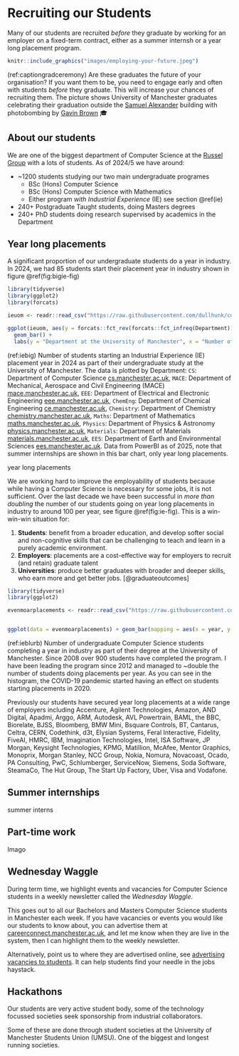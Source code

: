 # Recruiting our Students {#recruitment}
Many of our students are recruited _before_ they graduate by working for an employer on a fixed-term contract, either as a summer internsh or a year long placement program.

```r
knitr::include_graphics("images/employing-your-future.jpeg")
```

(ref:captiongradceremony) Are these graduates the future of your organisation? If you want them to be, you need to engage early and often with students *before* they graduate. This will increase your chances of recruiting them. The picture shows University of Manchester graduates celebrating their graduation outside the [Samuel Alexander](https://en.wikipedia.org/wiki/Samuel_Alexander) building with photobombing by [Gavin Brown](https://profgavinbrown.github.io/) 🎓


## About our students {#students}

We are one of the biggest department of Computer Science at the [Russel Group](https://www.russellgroup.ac.uk/) with a lots of students. As of 2024/5 we have around: 

* ~1200 students studying our two main undergraduate programes
    + BSc (Hons) Computer Science 
    + BSc (Hons) Computer Science with Mathematics
    + Either program *with Industrial Experience* (IE) see section \@ref(ie)
* 240+ Postgraduate Taught students, doing Masters degrees
* 240+ PhD students doing research supervised by academics in the Department

## Year long placements {#ie}

A significant proportion of our undergraduate students do a year in industry. In 2024, we had 85 students start their placement year in industry shown in figure \@ref(fig:bigie-fig)

```r

library(tidyverse)
library(ggplot2)
library(forcats)

ieuom <- readr::read_csv("https://raw.githubusercontent.com/dullhunk/cdyf/refs/heads/master/data/ieuom.csv")

ggplot(ieuom, aes(y = forcats::fct_rev(forcats::fct_infreq(Department)))) +
  geom_bar() +
  labs(y = "Department at the University of Manchester", x = "Number of undergraduate students starting IE placements in 2024")
```

<!--
Still working out how to use ggplot with uomie.csv
See https://github.com/dullhunk/cdyf/issues/1187
Current solution is to make the data more like mpg with ieuom.csv
-->

(ref:iebig) Number of students starting an Industrial Experience (IE) placement year in 2024 as part of their undergraduate study at the University of Manchester. The data is plotted by Department: `CS`: Department of Computer Science [cs.manchester.ac.uk](https://www.cs.manchester.ac.uk/), `MACE`: Department of Mechanical, Aerospace and Civil Engineering (MACE) [mace.manchester.ac.uk](https://www.mace.manchester.ac.uk/), `EEE`: Department of Electrical and Electronic Engineering [eee.manchester.ac.uk](https://www.eee.manchester.ac.uk/), `ChemEng`: Department of Chemical Engineering [ce.manchester.ac.uk](https://www.ce.manchester.ac.uk/), `Chemistry`: Department of Chemistry [chemistry.manchester.ac.uk](https://www.chemistry.manchester.ac.uk/), `Maths`: Department of Mathematics [maths.manchester.ac.uk](https://www.maths.manchester.ac.uk), `Physics`: Department of Physics & Astronomy [physics.manchester.ac.uk](https://www.physics.manchester.ac.uk), `Materials`: Department of Materials [materials.manchester.ac.uk](https://www.materials.manchester.ac.uk/), `EES`: Department of Earth and Environmental Sciences [ees.manchester.ac.uk](https://www.ees.manchester.ac.uk/). Data from PowerBI as of 2025, note that summer internships are shown in this bar chart, only year long placements.

year long placements

We are working hard to improve the employability of students because while having a Computer Science is necessary for some jobs, it is not sufficient. Over the last decade we have been successful in *more than doubling* the number of our students going on year long placements in industry to around 100 per year, see figure \@ref(fig:ie-fig). This is a win-win-win situation for:

1. **Students**: benefit from a broader education, and develop softer social and non-cognitive skills that can be challenging to teach and learn in a purely academic environment.
2. **Employers**: placements are a cost-effective way for employers to recruit (and retain) graduate talent
3. **Universities**: produce better graduates with broader and deeper skills, who earn more and get better jobs. [@graduateoutcomes]



```r

library(tidyverse)
library(ggplot2)

evenmoarplacements <- readr::read_csv("https://raw.githubusercontent.com/dullhunk/cdyf/master/data/onie.csv")


ggplot(data = evenmoarplacements) + geom_bar(mapping = aes(x = year, y = students), stat = "identity")
```

(ref:ieblurb) Number of undergraduate Computer Science students completing a year in industry as part of their degree at the University of Manchester. Since 2008 over 900 students have completed the program. I have been leading the program since 2012 and managed to ~double the number of students doing placements per year. As you can see in the histogram, the COVID-19 pandemic started having an effect on students starting placements in 2020.

Previously our students have secured year long placements at a wide range of employers including Accenture, Agilent Technologies, Amazon, AND Digital, Apadmi, Arggo, ARM, Autodesk, AVL Powertrain, BAML, the BBC, Biorelate, BJSS, Bloomberg, BMW Mini, Bsquare Controls, BT, Cantarus, Celtra, CERN, Codethink, d3t, Elysian Systems, Feral Interactive, Fidelity, FiveAI, HMRC, IBM, Imagination Technologies, Intel, ISA Software, JP Morgan, Keysight Technologies, KPMG, Matillion, McAfee, Mentor Graphics, Monoprix, Morgan Stanley, NCC Group, Nokia, Nomura, Novacoast, Ocado, PA Consulting, PwC, Schlumberger, ServiceNow, Siemens, Soda Software, SteamaCo, The Hut Group, The Start Up Factory, Uber, Visa and Vodafone.



## Summer internships {#interns}
summer interns

## Part-time work 

Imago


## Wednesday Waggle {#waggle}

During term time, we highlight events and vacancies for Computer Science students in a weekly newsletter called the *Wednesday Waggle*. 

This goes out to all our Bachelors and Masters Computer Science students in Manchester each week. If you have vacancies or events you would like our students to know about, you can advertise them at [careerconnect.manchester.ac.uk](https://careerconnect.manchester.ac.uk/), and let me know when they are live in the system, then I can highlight them to the weekly newsletter. 

Alternatively, point us to where they are advertised online, see [advertising vacancies to students](https://www.cdyf.me/finding#studentjobs). It can help students find your needle in the jobs haystack.



## Hackathons {#hackathons}

Our students are very active student body, some of the technology focussed societies seek sponsorship from industrial collaborators. 


Some of these are done through student societies at the University of Manchester Students Union (UMSU). One of the biggest and longest running societies.
